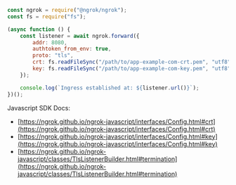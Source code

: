 ```jsx
const ngrok = require("@ngrok/ngrok");
const fs = require("fs");

(async function () {
	const listener = await ngrok.forward({
		addr: 8080,
		authtoken_from_env: true,
		proto: "tls",
		crt: fs.readFileSync("/path/to/app-example-com-crt.pem", "utf8"),
		key: fs.readFileSync("/path/to/app-example-com-key.pem", "utf8"),
	});

	console.log(`Ingress established at: ${listener.url()}`);
})();
```

Javascript SDK Docs:

- [https://ngrok.github.io/ngrok-javascript/interfaces/Config.html#crt](https://ngrok.github.io/ngrok-javascript/interfaces/Config.html#crt)
- [https://ngrok.github.io/ngrok-javascript/interfaces/Config.html#key](https://ngrok.github.io/ngrok-javascript/interfaces/Config.html#key)
- [https://ngrok.github.io/ngrok-javascript/classes/TlsListenerBuilder.html#termination](https://ngrok.github.io/ngrok-javascript/classes/TlsListenerBuilder.html#termination)
